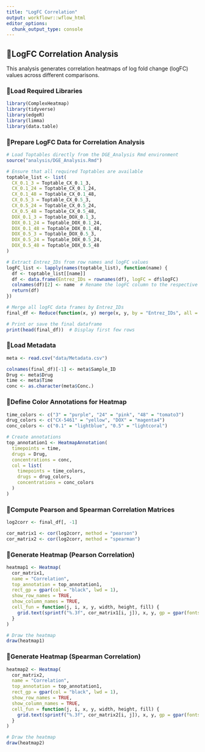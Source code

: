 ```yaml
---
title: "LogFC Correlation"
output: workflowr::wflow_html
editor_options:
  chunk_output_type: console
---
```


## **📌LogFC Correlation Analysis**

This analysis generates correlation heatmaps of log fold change (logFC) values across different comparisons.

### **📌Load Required Libraries**
```r
library(ComplexHeatmap)
library(tidyverse)
library(edgeR)
library(limma)
library(data.table)
```

### **📌Prepare LogFC Data for Correlation Analysis**

```r
# Load Toptables directly from the DGE_Analysis Rmd environment
source("analysis/DGE_Analysis.Rmd")

# Ensure that all required Toptables are available
toptable_list <- list(
  CX_0.1_3 = Toptable_CX_0.1_3,
  CX_0.1_24 = Toptable_CX_0.1_24,
  CX_0.1_48 = Toptable_CX_0.1_48,
  CX_0.5_3 = Toptable_CX_0.5_3,
  CX_0.5_24 = Toptable_CX_0.5_24,
  CX_0.5_48 = Toptable_CX_0.5_48,
  DOX_0.1_3 = Toptable_DOX_0.1_3,
  DOX_0.1_24 = Toptable_DOX_0.1_24,
  DOX_0.1_48 = Toptable_DOX_0.1_48,
  DOX_0.5_3 = Toptable_DOX_0.5_3,
  DOX_0.5_24 = Toptable_DOX_0.5_24,
  DOX_0.5_48 = Toptable_DOX_0.5_48
)

# Extract Entrez_IDs from row names and logFC values
logFC_list <- lapply(names(toptable_list), function(name) {
  df <- toptable_list[[name]]
  df <- data.frame(Entrez_IDs = rownames(df), logFC = df$logFC)
  colnames(df)[2] <- name  # Rename the logFC column to the respective toptable name
  return(df)
})

# Merge all logFC data frames by Entrez_IDs
final_df <- Reduce(function(x, y) merge(x, y, by = "Entrez_IDs", all = TRUE), logFC_list)

# Print or save the final dataframe
print(head(final_df))  # Display first few rows
```

### **📌Load Metadata**
```r
meta <- read.csv("data/Metadata.csv")

colnames(final_df)[-1] <- meta$Sample_ID
Drug <- meta$Drug
time <- meta$Time
conc <- as.character(meta$Conc.)
```

### **📌Define Color Annotations for Heatmap**
```r
time_colors <- c("3" = "purple", "24" = "pink", "48" = "tomato3")
drug_colors <- c("CX-5461" = "yellow", "DOX" = "magenta4")
conc_colors <- c("0.1" = "lightblue", "0.5" = "lightcoral")

# Create annotations
top_annotation1 <- HeatmapAnnotation(
  timepoints = time,
  drugs = Drug,
  concentrations = conc,
  col = list(
    timepoints = time_colors,
    drugs = drug_colors,
    concentrations = conc_colors
  )
)
```

### **📌Compute Pearson and Spearman Correlation Matrices**
```r
log2corr <- final_df[, -1]

cor_matrix1 <- cor(log2corr, method = "pearson")
cor_matrix2 <- cor(log2corr, method = "spearman")
```


### **📌Generate Heatmap (Pearson Correlation)**
```r
heatmap1 <- Heatmap(
  cor_matrix1,
  name = "Correlation",
  top_annotation = top_annotation1,
  rect_gp = gpar(col = "black", lwd = 1),
  show_row_names = TRUE,
  show_column_names = TRUE,
  cell_fun = function(j, i, x, y, width, height, fill) {
    grid.text(sprintf("%.3f", cor_matrix1[i, j]), x, y, gp = gpar(fontsize = 10, col = "black"))
  }
)

# Draw the heatmap
draw(heatmap1)
```


### **📌Generate Heatmap (Spearman Correlation)**
```r
heatmap2 <- Heatmap(
  cor_matrix2,
  name = "Correlation",
  top_annotation = top_annotation1,
  rect_gp = gpar(col = "black", lwd = 1),
  show_row_names = TRUE,
  show_column_names = TRUE,
  cell_fun = function(j, i, x, y, width, height, fill) {
    grid.text(sprintf("%.3f", cor_matrix2[i, j]), x, y, gp = gpar(fontsize = 10, col = "black"))
  }
)

# Draw the heatmap
draw(heatmap2)
```





